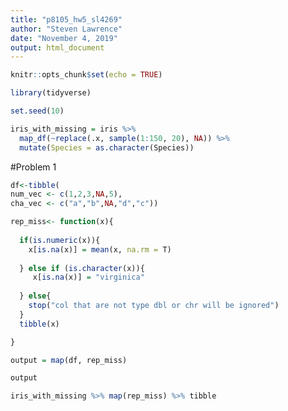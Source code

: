 ```yaml
---
title: "p8105_hw5_sl4269"
author: "Steven Lawrence"
date: "November 4, 2019"
output: html_document
---
```


```r
knitr::opts_chunk$set(echo = TRUE)
```

```r
library(tidyverse)

set.seed(10)

iris_with_missing = iris %>% 
  map_df(~replace(.x, sample(1:150, 20), NA)) %>%
  mutate(Species = as.character(Species))


```
#Problem 1

```r

df<-tibble(
num_vec <- c(1,2,3,NA,5),
cha_vec <- c("a","b",NA,"d","c"))

rep_miss<- function(x){
  
  if(is.numeric(x)){
    x[is.na(x)] = mean(x, na.rm = T)
    
  } else if (is.character(x)){
     x[is.na(x)] = "virginica"
   
  } else{
    stop("col that are not type dbl or chr will be ignored")
  }
  tibble(x)

}

output = map(df, rep_miss) 

output


```

```r
iris_with_missing %>% map(rep_miss) %>% tibble
```

